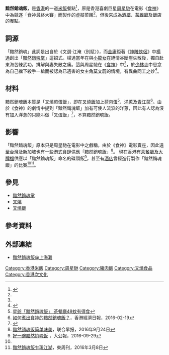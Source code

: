 {{Infobox prepared food
| name             = 黯然銷魂飯
| image            = Char Siew Rice at Hong Kong-style Tea Restaurant in Taipei.jpg
| caption          = 一碟黯然銷魂飯
| alternate_name   = 叉燒煎蛋飯、叉蛋飯
| country          = [[香港|香港]]<ref name="米芝蓮指南的黯然銷魂飯"/>
| course           = 
| type             = 主菜
| served           = 熱
| main_ingredient  = [[米飯|米飯]]、[[叉燒|叉燒]]、[[雞蛋|雞蛋]]及[[蔬菜|蔬菜]]
| variations       = 
| other            = 
}}
'''黯然銷魂飯'''，是[[香港|香港]]的一道[[米飯|米飯]]餐點<ref name="米芝蓮指南的黯然銷魂飯">{{cite news |title=追本溯源：黯然銷魂飯 |url=https://guide.michelin.com/hk/zh_HK/hong-kong-region/hong-kong/article/dining-out/trace-the-roots-char-siu-egg-rice |accessdate=2020-02-23 |work=米芝蓮指南 |date=2019-01-01 |archiveurl=https://web.archive.org/web/20200223105026/https://guide.michelin.com/hk/zh_HK/hong-kong-region/hong-kong/article/dining-out/trace-the-roots-char-siu-egg-rice |archivedate=2020-02-23 |deadurl=no }}</ref>，原是香港喜劇巨星[[周星馳|周星馳]]在電影《[[食神_(電影)|食神]]》中為競逐「食神最終大賽」而製作的虛擬菜餚<ref name="如何煮出食神的黯然銷魂飯"/>，但後來成為[[酒樓|酒樓]]、[[茶餐廳|茶餐廳]]及飯店的餐點。

==詞源==
「黯然銷魂」此詞是出自於《文選·江淹〈別賦〉》，而[[金庸|金庸]]鉅著《[[神雕俠侶|神雕俠侶]]》中[[楊過|楊過]]創出「[[黯然銷魂掌|黯然銷魂掌]]」這招式。楊過當年在與[[小龍女|小龍女]]在絕情谷斷崖失散後，獨自赴東海苦練武功，排解與妻失散之痛。這與周星馳在《[[食神_(電影)|食神]]》中<ref name="冇洋蔥叫叉蛋飯"/>，於[[少林寺|少林寺]]中思念為自己擋下殺手一槍而被認為已遇害的女主角[[莫文蔚|莫文蔚]]的情境，有異曲同工之妙<ref name="腩叉版本">{{cite news |title=黯然銷魂飯 隱藏「腩叉」版本 |url=https://ol.mingpao.com/ldy/cultureleisure/dining/20201215/1607971152629/%E9%BB%AF%E7%84%B6%E9%8A%B7%E9%AD%82%E9%A3%AF-%E9%9A%B1%E8%97%8F%E3%80%8C%E8%85%A9%E5%8F%89%E3%80%8D%E7%89%88%E6%9C%AC |accessdate=2021-11-16 |work=明報 |date=2020-12-15 |archiveurl=https://archive.today/wip/VioGk |archivedate=2021-11-16 |deadurl=no }}</ref>。

==材料==
黯然銷魂飯本質是「叉燒煎蛋飯」，即在[[叉燒飯|叉燒飯]]加上[[荷包蛋|荷包蛋]]<ref>[http://news.stheadline.com/dailynews/headline_news_detail_columnist.asp?id=274685&section_name=wtt&kw=0 星爺「黯然銷魂飯」 茶餐廳48蚊有得食]</ref>、[[洋蔥|洋蔥]]及[[青江菜|青江菜]]<ref name="如何煮出食神的黯然銷魂飯">[http://topick.hket.com/article/1371964/%E5%A6%82%E4%BD%95%E7%85%AE%E5%87%BA%E9%A3%9F%E7%A5%9E%E7%9A%84%E9%BB%AF%E7%84%B6%E9%8A%B7%E9%AD%82%E9%A3%AF%EF%BC%9F 如何煮出食神的黯然銷魂飯？]，香港經濟日報，2016-02-19{{Wayback|url=https://topick.hket.com/article/1371964/%E5%A6%82%E4%BD%95%E7%85%AE%E5%87%BA%E9%A3%9F%E7%A5%9E%E7%9A%84%E9%BB%AF%E7%84%B6%E9%8A%B7%E9%AD%82%E9%A3%AF%EF%BC%9F |date=20191216114334 }}</ref>。由於《食神》的劇情中提到「黯然銷魂飯」加有可使人流淚的洋蔥，因此有人認為沒有加入洋蔥的只能叫做「叉蛋飯」<ref name="冇洋蔥叫叉蛋飯">{{cite news |title=《食神》經典「黯然銷魂飯」現身城大飯堂！網民：冇洋蔥叫叉蛋飯 |url=https://ezone.ulifestyle.com.hk/article/2095016/%E3%80%8A%E9%A3%9F%E7%A5%9E%E3%80%8B%E7%B6%93%E5%85%B8%E3%80%8C%E9%BB%AF%E7%84%B6%E9%8A%B7%E9%AD%82%E9%A3%AF%E3%80%8D%E7%8F%BE%E8%BA%AB%E5%9F%8E%E5%A4%A7%E9%A3%AF%E5%A0%82%EF%BC%81%E7%B6%B2%E6%B0%91%EF%BC%9A%E5%86%87%E6%B4%8B%E8%94%A5%E5%8F%AB%E5%8F%89%E8%9B%8B%E9%A3%AF |accessdate=2020-11-26 |work=ezone |date=2018-06-14 |archiveurl=https://archive.ph/wip/GEqAz |archivedate=2021-05-01 |deadurl=no }}</ref>，不算黯然銷魂飯。

==影響==
「黯然銷魂飯」原本只是周星馳在電影中之戲稱，由於《食神》電影賣座，因此遠至台灣及新加坡也有一些港式食肆供應「黯然銷魂飯」<ref>[http://www.zaobao.com/news/fukan/food/story20160924-669988 黯然销魂饭简单味美]，联合早报，2016年9月24日</ref>。
現在香港有[[茶餐廳|茶餐廳]]及[[大牌檔|大牌檔]]供應以「黯然銷魂飯」命名的碟頭飯<ref>[http://www.takungpao.com/FM/waxg/2016-09/3374818.html 好一碗黯然销魂饭] {{Wayback|url=http://www.takungpao.com/FM/waxg/2016-09/3374818.html |date=20161009164140 }}，大公報，2016-09-29</ref>，甚至有[[酒店|酒店]]曾經進行製作「黯然銷魂飯」的比賽<ref name="如何煮出食神的黯然銷魂飯"/><ref>[http://eastweek.my-magazine.me/main/51152 黯然銷魂飯乍現江湖]，東周刊，2016年3月8日{{Wayback|url=https://eastweek.my-magazine.me/main/51152 |date=20191202190321 }}</ref>。

==參見==
*[[黯然銷魂掌|黯然銷魂掌]]
*[[叉燒|叉燒]]
*[[叉燒飯|叉燒飯]]

==參考資料==
{{reflist|2}}

==外部連結==
*[http://www.wretch.cc/blog/akagi77/23447813 黯然銷魂飯@上海灘]

{{周星馳}}

[[Category:香港米飯|Category:香港米飯]]
[[Category:周星馳|Category:周星馳]]
[[Category:豬肉飯|Category:豬肉飯]]
[[Category:叉燒食品|Category:叉燒食品]]
[[Category:香港次文化|Category:香港次文化]]